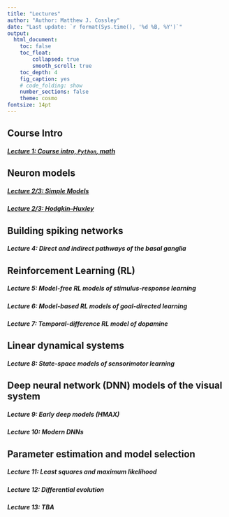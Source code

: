 ```yaml
---
title: "Lectures"
author: "Author: Matthew J. Cossley"
date: "Last update: `r format(Sys.time(), '%d %B, %Y')`"
output:
  html_document:
    toc: false
    toc_float:
        collapsed: true
        smooth_scroll: true
    toc_depth: 4
    fig_caption: yes
    # code_folding: show
    number_sections: false
    theme: cosmo
fontsize: 14pt
---
```


## Course Intro
##### [Lecture 1: Course intro, `Python`, math](lecture_1.html)

## Neuron models
##### [Lecture 2/3: Simple Models](lecture_2.html)
##### [Lecture 2/3: Hodgkin–Huxley](lecture_3.html)

## Building spiking networks
##### Lecture 4: Direct and indirect pathways of the basal ganglia

## Reinforcement Learning (RL)
##### Lecture 5: Model-free RL models of stimulus-response learning
##### Lecture 6: Model-based RL models of goal-directed learning
##### Lecture 7: Temporal-difference RL model of dopamine

## Linear dynamical systems
##### Lecture 8: State-space models of sensorimotor learning

## Deep neural network (DNN) models of the visual system
##### Lecture 9: Early deep models (HMAX)
##### Lecture 10: Modern DNNs

## Parameter estimation and model selection
##### Lecture 11: Least squares and maximum likelihood
##### Lecture 12: Differential evolution
##### Lecture 13: TBA
